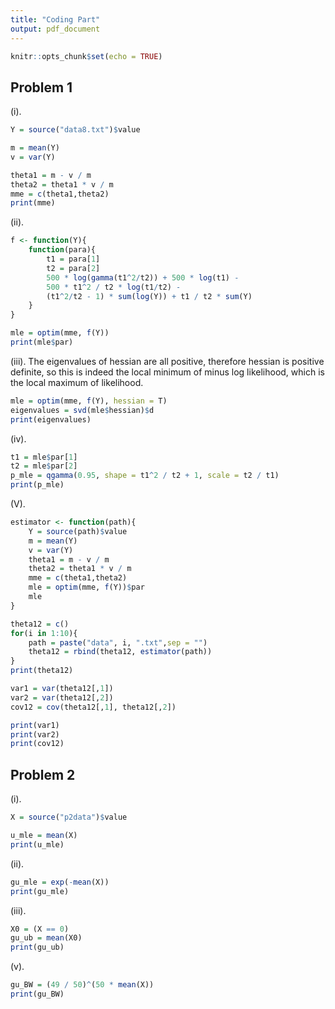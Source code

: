 ```yaml
---
title: "Coding Part"
output: pdf_document
---
```


```r
knitr::opts_chunk$set(echo = TRUE)
```

## Problem 1
(i). 
```r
Y = source("data8.txt")$value

m = mean(Y)
v = var(Y)

theta1 = m - v / m
theta2 = theta1 * v / m
mme = c(theta1,theta2)
print(mme)
```

(ii). 
```r
f <- function(Y){
    function(para){
        t1 = para[1]
        t2 = para[2]
        500 * log(gamma(t1^2/t2)) + 500 * log(t1) -
        500 * t1^2 / t2 * log(t1/t2) - 
        (t1^2/t2 - 1) * sum(log(Y)) + t1 / t2 * sum(Y)
    }
}

mle = optim(mme, f(Y))
print(mle$par)
```

(iii). The eigenvalues of hessian are all positive, therefore hessian is positive definite, so this is indeed the local minimum of minus log likelihood, which is the local maximum of likelihood. 
```r
mle = optim(mme, f(Y), hessian = T)
eigenvalues = svd(mle$hessian)$d
print(eigenvalues)
```

(iv). 
```r
t1 = mle$par[1]
t2 = mle$par[2]
p_mle = qgamma(0.95, shape = t1^2 / t2 + 1, scale = t2 / t1)
print(p_mle)
```

(V).
```r
estimator <- function(path){
    Y = source(path)$value
    m = mean(Y)
    v = var(Y)
    theta1 = m - v / m
    theta2 = theta1 * v / m
    mme = c(theta1,theta2)
    mle = optim(mme, f(Y))$par
    mle
}

theta12 = c()
for(i in 1:10){
    path = paste("data", i, ".txt",sep = "")
    theta12 = rbind(theta12, estimator(path))
}
print(theta12)

var1 = var(theta12[,1])
var2 = var(theta12[,2])
cov12 = cov(theta12[,1], theta12[,2])

print(var1)
print(var2)
print(cov12)
```

## Problem 2

(i). 
```r
X = source("p2data")$value

u_mle = mean(X)
print(u_mle)
```
(ii). 
```r
gu_mle = exp(-mean(X))
print(gu_mle)
```

(iii). 
```r
X0 = (X == 0)
gu_ub = mean(X0)
print(gu_ub)
```

(v). 
```r
gu_BW = (49 / 50)^(50 * mean(X))
print(gu_BW)
```

